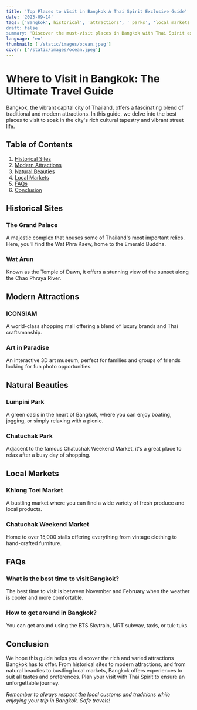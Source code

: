 ```yaml
---
title: 'Top Places to Visit in Bangkok A Thai Spirit Exclusive Guide'
date: '2023-09-14'
tags: ['Bangkok', historical', 'attractions', ' parks', 'local markets']
draft: false
summary: 'Discover the must-visit places in Bangkok with Thai Spirit exclusive guide. From historical landmarks to modern attractions and vibrant markets, get the insider tips to explore the best of Bangkok. #BangkokTravel #ThaiSpiritGuide'
language: 'en'
thumbnail: ['/static/images/ocean.jpeg']
cover: ['/static/images/ocean.jpeg']
---
```


# Where to Visit in Bangkok: The Ultimate Travel Guide

Bangkok, the vibrant capital city of Thailand, offers a fascinating blend of traditional and modern attractions. In this guide, we delve into the best places to visit to soak in the city's rich cultural tapestry and vibrant street life.

## Table of Contents

1. [Historical Sites](#historical-sites)
2. [Modern Attractions](#modern-attractions)
3. [Natural Beauties](#natural-beauties)
4. [Local Markets](#local-markets)
5. [FAQs](#faqs)
6. [Conclusion](#conclusion)

## Historical Sites

### The Grand Palace

A majestic complex that houses some of Thailand's most important relics. Here, you'll find the Wat Phra Kaew, home to the Emerald Buddha.

### Wat Arun

Known as the Temple of Dawn, it offers a stunning view of the sunset along the Chao Phraya River.

## Modern Attractions

### ICONSIAM

A world-class shopping mall offering a blend of luxury brands and Thai craftsmanship.

### Art in Paradise

An interactive 3D art museum, perfect for families and groups of friends looking for fun photo opportunities.

## Natural Beauties

### Lumpini Park

A green oasis in the heart of Bangkok, where you can enjoy boating, jogging, or simply relaxing with a picnic.

### Chatuchak Park

Adjacent to the famous Chatuchak Weekend Market, it's a great place to relax after a busy day of shopping.

## Local Markets

### Khlong Toei Market

A bustling market where you can find a wide variety of fresh produce and local products.

### Chatuchak Weekend Market

Home to over 15,000 stalls offering everything from vintage clothing to hand-crafted furniture.

## FAQs

### What is the best time to visit Bangkok?

The best time to visit is between November and February when the weather is cooler and more comfortable.

### How to get around in Bangkok?

You can get around using the BTS Skytrain, MRT subway, taxis, or tuk-tuks.

## Conclusion

We hope this guide helps you discover the rich and varied attractions Bangkok has to offer. From historical sites to modern attractions, and from natural beauties to bustling local markets, Bangkok offers experiences to suit all tastes and preferences. Plan your visit with Thai Spirit to ensure an unforgettable journey.

_Remember to always respect the local customs and traditions while enjoying your trip in Bangkok. Safe travels!_
